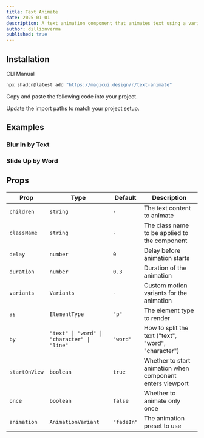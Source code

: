 ```yaml
---
title: Text Animate
date: 2025-01-01
description: A text animation component that animates text using a variety of different animations.
author: dillionverma
published: true
---
```


<ComponentPreview name="text-animate-demo-2" />

## Installation

<Tabs defaultValue="cli">

<TabsList>
  <TabsTrigger value="cli">CLI</TabsTrigger>
  <TabsTrigger value="manual">Manual</TabsTrigger>
</TabsList>
<TabsContent value="cli">

```bash
npx shadcn@latest add "https://magicui.design/r/text-animate"
```

</TabsContent>

<TabsContent value="manual">

<Steps>

<Step>Copy and paste the following code into your project.</Step>

<ComponentSource name="text-animate" />

<Step>Update the import paths to match your project setup.</Step>

</Steps>

</TabsContent>

</Tabs>

## Examples

### Blur In by Text

<ComponentPreview name="text-animate-demo-2" />

### Slide Up by Word

<ComponentPreview name="text-animate-demo-3" />


## Props

| Prop          | Type                                        | Default    | Description                                               |
| ------------- | ------------------------------------------- | ---------- | --------------------------------------------------------- |
| `children`    | `string`                                    | `-`        | The text content to animate                               |
| `className`   | `string`                                    | `-`        | The class name to be applied to the component             |
| `delay`       | `number`                                    | `0`        | Delay before animation starts                             |
| `duration`    | `number`                                    | `0.3`      | Duration of the animation                                 |
| `variants`    | `Variants`                                  | `-`        | Custom motion variants for the animation                  |
| `as`          | `ElementType`                               | `"p"`      | The element type to render                                |
| `by`          | `"text" \| "word" \| "character" \| "line"` | `"word"`   | How to split the text ("text", "word", "character")       |
| `startOnView` | `boolean`                                   | `true`     | Whether to start animation when component enters viewport |
| `once`        | `boolean`                                   | `false`    | Whether to animate only once                              |
| `animation`   | `AnimationVariant`                          | `"fadeIn"` | The animation preset to use                               |
